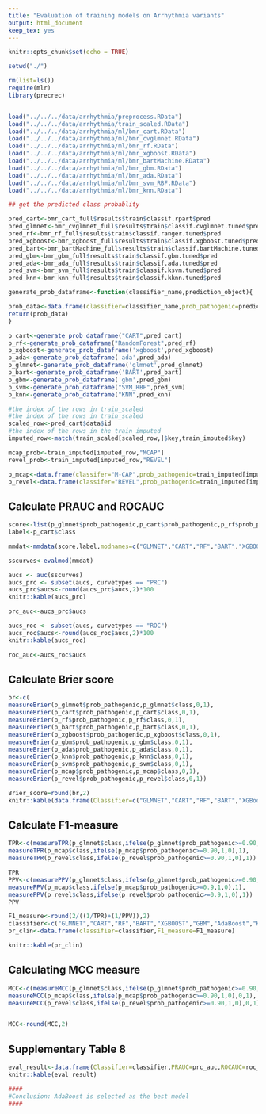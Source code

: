 ```yaml
---
title: "Evaluation of training models on Arrhythmia variants"
output: html_document
keep_tex: yes
---
```


```r
knitr::opts_chunk$set(echo = TRUE)
```

```r
setwd("./")

rm(list=ls())
require(mlr)
library(precrec)


load("../../../data/arrhythmia/preprocess.RData")
load("../../../data/arrhythmia/train_scaled.RData")
load("../../../data/arrhythmia/ml/bmr_cart.RData")
load("../../../data/arrhythmia/ml/bmr_cvglmnet.RData")
load("../../../data/arrhythmia/ml/bmr_rf.RData")
load("../../../data/arrhythmia/ml/bmr_xgboost.RData")
load("../../../data/arrhythmia/ml/bmr_bartMachine.RData")
load("../../../data/arrhythmia/ml/bmr_gbm.RData")
load("../../../data/arrhythmia/ml/bmr_ada.RData")
load("../../../data/arrhythmia/ml/bmr_svm_RBF.RData")
load("../../../data/arrhythmia/ml/bmr_knn.RData")
```


```r
## get the predicted class probablity

pred_cart<-bmr_cart_full$results$train$classif.rpart$pred
pred_glmnet<-bmr_cvglmnet_full$results$train$classif.cvglmnet.tuned$pred
pred_rf<-bmr_rf_full$results$train$classif.ranger.tuned$pred
pred_xgboost<-bmr_xgboost_full$results$train$classif.xgboost.tuned$pred
pred_bart<-bmr_bartMachine_full$results$train$classif.bartMachine.tuned$pred
pred_gbm<-bmr_gbm_full$results$train$classif.gbm.tuned$pred
pred_ada<-bmr_ada_full$results$train$classif.ada.tuned$pred
pred_svm<-bmr_svm_full$results$train$classif.ksvm.tuned$pred
pred_knn<-bmr_knn_full$results$train$classif.kknn.tuned$pred

generate_prob_dataframe<-function(classifier_name,prediction_object){

prob_data<-data.frame(classifier=classifier_name,prob_pathogenic=prediction_object$data$prob.1,class=prediction_object$data$truth)                     
return(prob_data)
}

p_cart<-generate_prob_dataframe("CART",pred_cart)
p_rf<-generate_prob_dataframe("RandomForest",pred_rf)
p_xgboost<-generate_prob_dataframe('xgboost',pred_xgboost)
p_ada<-generate_prob_dataframe('ada',pred_ada)
p_glmnet<-generate_prob_dataframe('glmnet',pred_glmnet)
p_bart<-generate_prob_dataframe('BART',pred_bart)
p_gbm<-generate_prob_dataframe('gbm',pred_gbm)
p_svm<-generate_prob_dataframe("SVM_RBF",pred_svm)
p_knn<-generate_prob_dataframe("KNN",pred_knn)

#the index of the rows in train_scaled
#the index of the rows in train_scaled
scaled_row<-pred_cart$data$id
#the index of the rows in the train_imputed
imputed_row<-match(train_scaled[scaled_row,]$key,train_imputed$key)

mcap_prob<-train_imputed[imputed_row,"MCAP"]
revel_prob<-train_imputed[imputed_row,"REVEL"]

p_mcap<-data.frame(classifer="M-CAP",prob_pathogenic=train_imputed[imputed_row,"MCAP"],class=train_imputed[imputed_row,]$pathogenic)
p_revel<-data.frame(classifer="REVEL",prob_pathogenic=train_imputed[imputed_row,"REVEL"],class=train_imputed[imputed_row,]$pathogenic)


```


## Calculate PRAUC and ROCAUC
```r
score<-list(p_glmnet$prob_pathogenic,p_cart$prob_pathogenic,p_rf$prob_pathogenic,p_bart$prob_pathogenic,p_xgboost$prob_pathogenic,p_gbm$prob_pathogenic,p_ada$prob_pathogenic,p_knn$prob_pathogenic,p_svm$prob_pathogenic,p_mcap$prob_pathogenic,p_revel$prob_pathogenic)
label<-p_cart$class

mmdat<-mmdata(score,label,modnames=c("GLMNET","CART","RF","BART","XGBOOST","GBM","ADA","KNN","SVM","MCAP","REVEL"))

sscurves<-evalmod(mmdat)

aucs <- auc(sscurves)
aucs_prc <- subset(aucs, curvetypes == "PRC")
aucs_prc$aucs<-round(aucs_prc$aucs,2)*100
knitr::kable(aucs_prc)

prc_auc<-aucs_prc$aucs

aucs_roc <- subset(aucs, curvetypes == "ROC")
aucs_roc$aucs<-round(aucs_roc$aucs,2)*100
knitr::kable(aucs_roc)

roc_auc<-aucs_roc$aucs
```
## Calculate Brier score

```r
br<-c(
measureBrier(p_glmnet$prob_pathogenic,p_glmnet$class,0,1),
measureBrier(p_cart$prob_pathogenic,p_cart$class,0,1),
measureBrier(p_rf$prob_pathogenic,p_rf$class,0,1),
measureBrier(p_bart$prob_pathogenic,p_bart$class,0,1),
measureBrier(p_xgboost$prob_pathogenic,p_xgboost$class,0,1),
measureBrier(p_gbm$prob_pathogenic,p_gbm$class,0,1),
measureBrier(p_ada$prob_pathogenic,p_ada$class,0,1),
measureBrier(p_knn$prob_pathogenic,p_knn$class,0,1),
measureBrier(p_svm$prob_pathogenic,p_svm$class,0,1),
measureBrier(p_mcap$prob_pathogenic,p_mcap$class,0,1),
measureBrier(p_revel$prob_pathogenic,p_revel$class,0,1))

Brier_score=round(br,2)
knitr::kable(data.frame(Classifier=c("GLMNET","CART","RF","BART","XGBoost","GBM","AdaBoost","SVM","KNN","MCAP","REVEL"),Brier_score))


```

## Calculate F1-measure

```r

TPR<-c(measureTPR(p_glmnet$class,ifelse(p_glmnet$prob_pathogenic>=0.90,1,0),1),measureTPR(p_cart$class,ifelse(p_cart$prob_pathogenic>=0.90,1,0),1),measureTPR(p_rf$class,ifelse(p_rf$prob_pathogenic>=0.90,1,0),1),measureTPR(p_bart$class,ifelse(p_bart$prob_pathogenic>=0.90,1,0),1),measureTPR(p_xgboost$class,ifelse(p_xgboost$prob_pathogenic>=0.90,1,0),1),measureTPR(p_gbm$class,ifelse(p_gbm$prob_pathogenic>=0.90,1,0),1),measureTPR(p_ada$class,ifelse(p_ada$prob_pathogenic>=0.90,1,0),1),measureTPR(p_knn$class,ifelse(p_knn$prob_pathogenic>=0.90,1,0),1),measureTPR(p_svm$class,ifelse(p_svm$prob_pathogenic>=0.90,1,0),1),
measureTPR(p_mcap$class,ifelse(p_mcap$prob_pathogenic>=0.90,1,0),1),
measureTPR(p_revel$class,ifelse(p_revel$prob_pathogenic>=0.90,1,0),1))

TPR
PPV<-c(measurePPV(p_glmnet$class,ifelse(p_glmnet$prob_pathogenic>=0.90,1,0),1),measurePPV(p_cart$class,ifelse(p_cart$prob_pathogenic>=0.90,1,0),1),measurePPV(p_rf$class,ifelse(p_rf$prob_pathogenic>=0.90,1,0),1),measurePPV(p_bart$class,ifelse(p_bart$prob_pathogenic>=0.90,1,0),1),measurePPV(p_xgboost$class,ifelse(p_xgboost$prob_pathogenic>=0.90,1,0),1),measurePPV(p_gbm$class,ifelse(p_gbm$prob_pathogenic>=0.90,1,0),1),measurePPV(p_ada$class,ifelse(p_ada$prob_pathogenic>=0.90,1,0),1),measurePPV(p_knn$class,ifelse(p_knn$prob_pathogenic>=0.90,1,0),1),measurePPV(p_svm$class,ifelse(p_svm$prob_pathogenic>=0.90,1,0),1),
measurePPV(p_mcap$class,ifelse(p_mcap$prob_pathogenic>=0.9,1,0),1),
measurePPV(p_revel$class,ifelse(p_revel$prob_pathogenic>=0.9,1,0),1))
PPV

F1_measure<-round(2/((1/TPR)+(1/PPV)),2)
classifier<-c("GLMNET","CART","RF","BART","XGBOOST","GBM","AdaBoost","KNN","SVM","MCAP","REVEL")
pr_clin<-data.frame(classifier=classifier,F1_measure=F1_measure)

knitr::kable(pr_clin)

```

## Calculating MCC measure
```r
MCC<-c(measureMCC(p_glmnet$class,ifelse(p_glmnet$prob_pathogenic>=0.90,1,0),0,1),measureMCC(p_cart$class,ifelse(p_cart$prob_pathogenic>=0.90,1,0),0,1),measureMCC(p_rf$class,ifelse(p_rf$prob_pathogenic>=0.90,1,0),0,1),measureMCC(p_bart$class,ifelse(p_bart$prob_pathogenic>=0.90,1,0),0,1),measureMCC(p_xgboost$class,ifelse(p_xgboost$prob_pathogenic>=0.90,1,0),0,1),measureMCC(p_gbm$class,ifelse(p_gbm$prob_pathogenic>=0.90,1,0),0,1),measureMCC(p_ada$class,ifelse(p_ada$prob_pathogenic>=0.90,1,0),0,1),measureMCC(p_knn$class,ifelse(p_knn$prob_pathogenic>=0.90,1,0),0,1),measureMCC(p_svm$class,ifelse(p_svm$prob_pathogenic>=0.90,1,0),0,1),
measureMCC(p_mcap$class,ifelse(p_mcap$prob_pathogenic>=0.90,1,0),0,1),
measureMCC(p_revel$class,ifelse(p_revel$prob_pathogenic>=0.90,1,0),0,1))


MCC<-round(MCC,2)

```


## Supplementary Table 8
```r
eval_result<-data.frame(Classifier=classifier,PRAUC=prc_auc,ROCAUC=roc_auc,Brier_Score=Brier_score,MCC=MCC)
knitr::kable(eval_result)

####
#Conclusion: AdaBoost is selected as the best model
####

```
